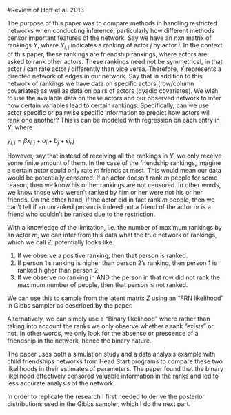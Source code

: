 #Review of Hoff et al. 2013

The purpose of this paper was to compare methods in handling restricted networks when conducting inference, particularly how different methods censor important features of the network. Say we have an $n$x$n$ matrix of rankings $Y$, where $Y_{i,j}$ indicates a ranking of actor $j$ by actor $i$. In the context of this paper, these rankings are friendship rankings, where actors are asked to rank other actors. These rankings need not be symmetrical, in that actor $i$ can rate actor $j$ differently than vice versa. Therefore, $Y$ represents a directed network of edges in our network. Say that in addition to this network of rankings we have data on specific actors (row/column covariates) as well as data on pairs of actors (dyadic covariates). We wish to use the available data on these actors and our observed network to infer how certain variables lead to certain rankings. Specifically, can we use actor specific or pairwise specific information to predict how actors will rank one another? This is can be modeled with regression on each entry in $Y$, where 

$y_{i,j}=\beta x_{i,j}+a_i+b_j+\epsilon{i,j}$

However, say that instead of receiving all the rankings in $Y$, we only receive some finite amount of them. In the case of the friendship rankings, imagine a certain actor could only rate $m$ friends at most. This would mean our data would be potentially censored. If an actor doesn't rank $m$ people for some reason, then we know his or her rankings are not censored. In other words, we know those who weren't ranked by him or her were not his or her friends. On the other hand, if the actor did in fact rank $m$ people, then we can't tell if an unranked person is indeed not a friend of the actor or is a friend who couldn't be ranked due to the restriction.

With a knowledge of the limitation, i.e. the number of maximum rankings by an actor $m$, we can infer from this data what the true network of rankings, which we call $Z$, potentially looks like.

1) If we observe a positive ranking, then that person is ranked.
2) If person 1's ranking is higher than person 2's ranking, then person 1 is ranked higher than person 2.
3) If we observe no ranking in AND the person in that row did not rank the maximum number of people, then that person is not ranked.

We can use this to sample from the latent matrix $Z$ using an "FRN likelihood" in Gibbs sampler as described by the paper.

Alternatively, we can simply use a "Binary likelihood" where rather than taking into account the ranks we only observe whether a rank "exists" or not. In other words, we only look for the absense or prescence of a friendship in the network, hence the binary nature.

The paper uses both a simulation study and a data analysis example with child friendships networks from Head Start programs to compare these two likelihoods in their estimates of parameters. The paper found that the binary likelihood effectively censored valuable information in the ranks and led to less accurate analysis of the network.

In order to replicate the research I first needed to derive the posterior distributions used in the Gibbs sampler, which I do the next part.
